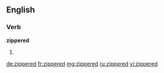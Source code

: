 ==English==

===Verb===
'''zippered'''
# {{past of|zipper}}

[[de:zippered]]
[[fr:zippered]]
[[mg:zippered]]
[[ru:zippered]]
[[vi:zippered]]